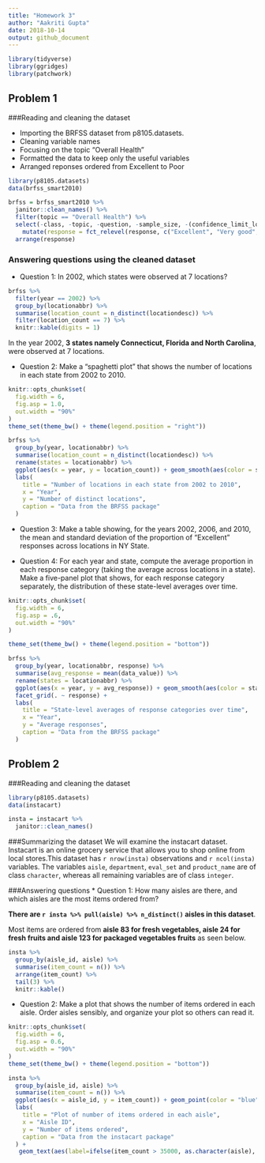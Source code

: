 ```yaml
---
title: "Homework 3"
author: "Aakriti Gupta"
date: 2018-10-14
output: github_document 
---
```



```r
library(tidyverse)
library(ggridges)
library(patchwork)
```

## **Problem 1**
###Reading and cleaning the dataset

* Importing the BRFSS dataset from p8105.datasets.
* Cleaning variable names
* Focusing on the topic "Overall Health"
* Formatted the data to keep only the useful variables
* Arranged reponses ordered from Excellent to Poor

```r
library(p8105.datasets)
data(brfss_smart2010)
```

```r
brfss = brfss_smart2010 %>% 
  janitor::clean_names() %>% 
  filter(topic == "Overall Health") %>% 
  select(-class, -topic, -question, -sample_size, -(confidence_limit_low:geo_location)) %>% 
    mutate(response = fct_relevel(response, c("Excellent", "Very good", "Good", "Fair", "Poor"))) %>%
  arrange(response)
```

### Answering questions using the cleaned dataset

* Question 1: In 2002, which states were observed at 7 locations?

```r
brfss %>% 
  filter(year == 2002) %>% 
  group_by(locationabbr) %>% 
  summarise(location_count = n_distinct(locationdesc)) %>%
  filter(location_count == 7) %>% 
  knitr::kable(digits = 1)
```

In the year 2002, **3 states namely Connecticut, Florida and North Carolina**, were observed at 7 locations.

* Question 2: Make a “spaghetti plot” that shows the number of locations in each state from 2002 to 2010.

```r
knitr::opts_chunk$set(
  fig.width = 6,
  fig.asp = 1.0,
  out.width = "90%"
)
theme_set(theme_bw() + theme(legend.position = "right"))

brfss %>%
  group_by(year, locationabbr) %>% 
  summarise(location_count = n_distinct(locationdesc)) %>%
  rename(states = locationabbr) %>% 
  ggplot(aes(x = year, y = location_count)) + geom_smooth(aes(color = states), se = FALSE) + 
  labs(
    title = "Number of locations in each state from 2002 to 2010",
    x = "Year",
    y = "Number of distinct locations",
    caption = "Data from the BRFSS package"
  )
```

* Question 3: Make a table showing, for the years 2002, 2006, and 2010, the mean and standard deviation of the proportion of “Excellent” responses across locations in NY State.



* Question 4: For each year and state, compute the average proportion in each response category (taking the average across locations in a state). Make a five-panel plot that shows, for each response category separately, the distribution of these state-level averages over time.

```r
knitr::opts_chunk$set(
  fig.width = 6,
  fig.asp = .6,
  out.width = "90%"
)

theme_set(theme_bw() + theme(legend.position = "bottom"))

brfss %>% 
  group_by(year, locationabbr, response) %>% 
  summarise(avg_response = mean(data_value)) %>% 
  rename(states = locationabbr) %>% 
  ggplot(aes(x = year, y = avg_response)) + geom_smooth(aes(color = states), se = FALSE) + 
  facet_grid(. ~ response) +
  labs(
    title = "State-level averages of response categories over time",
    x = "Year",
    y = "Average responses",
    caption = "Data from the BRFSS package"
  )
```

## **Problem 2**
###Reading and cleaning the dataset

```r
library(p8105.datasets)
data(instacart)

insta = instacart %>% 
  janitor::clean_names()
```

###Summarizing the dataset
We will examine the instacart dataset. Instacart is an online grocery service that allows you to shop online from local stores.This dataset has `r nrow(insta)` observations and `r ncol(insta)` variables. The variables `aisle`, `department`, `eval_set` and `product_name` are of class `character`, whereas  all remaining variables are of class `integer`. 

###Answering questions
* Question 1: How many aisles are there, and which aisles are the most items ordered from?

**There are `r insta %>% pull(aisle) %>% n_distinct()` aisles in this dataset**.

Most items are ordered from **aisle 83 for fresh vegetables, aisle 24 for fresh fruits and aisle 123 for packaged vegetables fruits** as seen below.

```r
insta %>%
  group_by(aisle_id, aisle) %>% 
  summarise(item_count = n()) %>% 
  arrange(item_count) %>% 
  tail(3) %>% 
  knitr::kable()
```

* Question 2: Make a plot that shows the number of items ordered in each aisle. Order aisles sensibly, and organize your plot so others can read it.

```r
knitr::opts_chunk$set(
  fig.width = 6,
  fig.asp = 0.6,
  out.width = "90%"
)
theme_set(theme_bw() + theme(legend.position = "bottom"))

insta %>%
  group_by(aisle_id, aisle) %>% 
  summarise(item_count = n()) %>%
  ggplot(aes(x = aisle_id, y = item_count)) + geom_point(color = "blue") + 
  labs(
    title = "Plot of number of items ordered in each aisle",
    x = "Aisle ID",
    y = "Number of items ordered",
    caption = "Data from the instacart package"
  ) +
   geom_text(aes(label=ifelse(item_count > 35000, as.character(aisle),'')), hjust = 1.1, vjust = 1.1)
```
